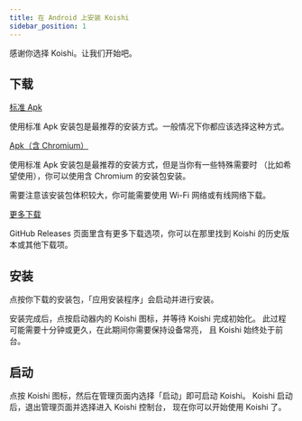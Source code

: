 ```yaml
---
title: 在 Android 上安装 Koishi
sidebar_position: 1
---
```



感谢你选择 Koishi。让我们开始吧。

## 下载

<Tabs groupId="install-method">
<TabItem value="standard" label="标准 Apk（推荐）" default>

<p>
  <a
    className="button button--secondary"
    href="http://ghproxy.com/https://github.com/koishijs/koishi-android/releases/download/v0.0.3/koishi-android-v0.0.3.apk"
    target="_blank"
    rel="noopener noreferrer"
  >
    标准 Apk
  </a>
</p>

使用标准 Apk 安装包是最推荐的安装方式。一般情况下你都应该选择这种方式。

</TabItem>
<TabItem value="chromium" label="Apk（含 Chromium）">

<p>
  <a
    className="button button--secondary"
    href="http://ghproxy.com/https://github.com/koishijs/koishi-android/releases/download/v0.0.3/koishi-android-with-chromium-v0.0.3.apk"
    target="_blank"
    rel="noopener noreferrer"
  >
    Apk（含 Chromium）
  </a>
</p>

使用标准 Apk 安装包是最推荐的安装方式，但是当你有一些特殊需要时
（比如希望使用），你可以使用含 Chromium 的安装包安装。

需要注意该安装包体积较大，你可能需要使用 Wi-Fi 网络或有线网络下载。

</TabItem>
<TabItem value="more" label="更多下载">

<p>
  <a
    className="button button--secondary"
    href="https://github.com/koishijs/koishi-android/releases"
    target="_blank"
    rel="noopener noreferrer"
  >
    更多下载
  </a>
</p>

GitHub Releases 页面里含有更多下载选项，你可以在那里找到 Koishi 的历史版本或其他下载项。

</TabItem>
</Tabs>

## 安装

点按你下载的安装包，「应用安装程序」会启动并进行安装。

安装完成后，点按启动器内的 Koishi 图标，并等待 Koishi 完成初始化。
此过程可能需要十分钟或更久，在此期间你需要保持设备常亮，
且 Koishi 始终处于前台。

## 启动

点按 Koishi 图标，然后在管理页面内选择「启动」即可启动 Koishi。
Koishi 启动后，退出管理页面并选择进入 Koishi 控制台，
现在你可以开始使用 Koishi 了。
